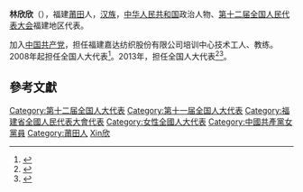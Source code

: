 '''林欣欣'''（{{bd|1966年||}}），福建[[莆田|莆田]]人，[[汉族|汉族]]，[[中华人民共和国|中华人民共和国]]政治人物、[[第十二届全国人民代表大会|第十二届全国人民代表大会]]福建地区代表。

加入[[中国共产党|中国共产党]]，担任福建嘉达纺织股份有限公司培训中心技术工人、教练。2008年起担任全国人大代表<ref>{{cite news|title=全国人大代表信息-林欣欣|url=http://210.82.31.1:8084/delegate/viewDelegate.action?dbid=111096|accessdate=2013-04-05|newspaper=全国人大网|archive-url=https://web.archive.org/web/20140407060511/http://www.npc.gov.cn/delegate/viewDelegate.action?dbid=111096|archive-date=2014-04-07|dead-url=yes}}</ref>。2013年，担任全国人大代表<ref>{{cite news|title=全国人大代表信息-林欣欣|url=http://210.82.31.1:8084/delegate/viewDelegate.action?dbid=121067|accessdate=2013-04-05|newspaper=全国人大网|archive-url=https://web.archive.org/web/20140407060335/http://www.npc.gov.cn/delegate/viewDelegate.action?dbid=121067|archive-date=2014-04-07|dead-url=yes}}</ref><ref>{{cite news|title=全国人大代表林欣欣： 推广法制教育平民化 - 中国在线|url=http://news.xinmin.cn/domestic/2013/03/14/19217925.html|accessdate=2013-04-05|newspaper=新民网|archive-date=2016-03-04|archive-url=https://web.archive.org/web/20160304194758/http://news.xinmin.cn/domestic/2013/03/14/19217925.html|dead-url=no}}</ref>。

==參考文獻==
{{reflist}}
{{中国政治人物小作品}}
{{DEFAULTSORT:Lin林}}
[[Category:第十二届全国人大代表|Category:第十二届全国人大代表]]
[[Category:第十一届全国人大代表|Category:第十一届全国人大代表]]
[[Category:福建省全國人民代表大會代表|Category:福建省全國人民代表大會代表]]
[[Category:女性全國人大代表|Category:女性全國人大代表]]
[[Category:中國共產黨女黨員|Category:中國共產黨女黨員]]
[[Category:莆田人|Category:莆田人]]
[[Category:林姓|Xin欣]]